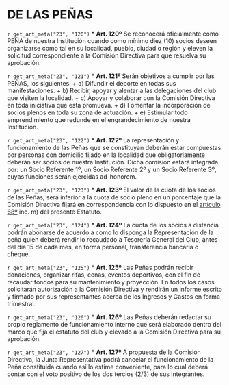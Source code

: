 # DE LAS PEÑAS {#cap23}

`r get_art_meta("23", "120")`
* **Art. 120º**
Se reconocerá oficialmente como PEÑA de nuestra Institución cuando como mínimo diez (10) socios deseen organizarse como tal en su localidad, pueblo, ciudad o región y eleven la solicitud correspondiente a la Comisión Directiva para que resuelva su aprobación.

`r get_art_meta("23", "121")`
* **Art. 121º**
Serán objetivos a cumplir por las PEÑAS, los siguientes:
    + a) Difundir el deporte en todas sus manifestaciones.
    + b) Recibir, apoyar y alentar a las delegaciones del club que visiten la localidad.
    + c) Apoyar y colaborar con la Comisión Directiva en toda iniciativa que esta promueva.
    + d) Fomentar la incorporación de socios plenos en toda su zona de actuación.
    + e) Estimular todo emprendimiento que redunde en el engrandecimiento de nuestra Institución.

`r get_art_meta("23", "122")`
* **Art. 122º**
La representación y funcionamiento de las Peñas que se constituyan deberán estar compuestas por personas con domicilio fijado en la localidad que obligatoriamente deberán ser socios de nuestra Institución. Dicha comisión estará integrada por: un Socio Referente 1º, un Socio Referente 2º y un Socio Referente 3º, cuyas funciones serán ejercidas ad-honorem.

`r get_art_meta("23", "123")`
* **Art. 123º**
El valor de la cuota de los socios de las Peñas, será inferior a la cuota de socio pleno en un porcentaje que la Comisión Directiva fijará en correspondencia con lo dispuesto en el [artículo 68º](#art68) inc. m) del presente Estatuto.

`r get_art_meta("23", "124")`
* **Art. 124º**
La cuota de los socios a distancia podrán abonarse de acuerdo a como lo disponga la Representación de la peña quien deberá rendir lo recaudado a Tesorería General del Club, antes del día 15 de cada mes, en forma personal, transferencia bancaria o cheque.

`r get_art_meta("23", "125")`
* **Art. 125º**
Las Peñas podrán recibir donaciones, organizar rifas, cenas, eventos deportivos, con el fin de recaudar fondos para su mantenimiento y proyección. En todos los casos solicitarán autorización a la Comisión Directiva y rendirán un informe escrito y firmado por sus representantes acerca de los Ingresos y Gastos en forma trimestral.

`r get_art_meta("23", "126")`
* **Art. 126º**
Las Peñas deberán redactar su propio reglamento de funcionamiento interno que será elaborado dentro del marco que fija el estatuto del club y elevado a la Comisión Directiva para su aprobación.

`r get_art_meta("23", "127")`
* **Art. 127º**
A propuesta de la Comisión Directiva, la Junta Representativa podrá cancelar el funcionamiento de la Peña constituida cuando así lo estime conveniente, para lo cual deberá contar con el voto positivo de los dos tercios (2/3) de sus integrantes.
